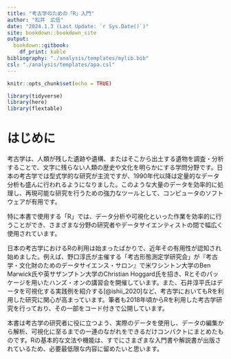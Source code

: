 ```yaml
---
title: "考古学のための「R」入門"
author: "松井　広信"
date: "2024.1.3 (Last Update: `r Sys.Date()`)"
site: bookdown::bookdown_site
output:
  bookdown::gitbook:
    df_print: kable
bibliography: "./analysis/templates/mylib.bib"
csl: "./analysis/templates/apa.csl"
---
```




```r
knitr::opts_chunk$set(echo = TRUE)

library(tidyverse)
library(here)
library(flextable)

```



# はじめに

考古学は、人類が残した遺跡や遺構、またはそこから出土する遺物を調査・分析することで、文字に残らない人類の歴史や文化を明らかにする学問分野です。日本の考古学では型式学的な研究が主流ですが、1990年代以降は定量的なデータ分析も盛んに行われるようになりました。このような大量のデータを効率的に処理し、再現可能な研究を行うための強力なツールとして、コンピュータのソフトウェアが有用です。

特に本書で使用する「R」では、データ分析や可視化といった作業を効率的に行うことができ、さまざまな分野の研究者やデータサイエンティストの間で幅広く使用されています。

日本の考古学におけるRの利用は始まったばかりで、近年その有用性が認知され始めました。例えば、野口淳氏が主催する「考古形態測定学研究会」が『考古学・文化財のためのデータサイエンス・サロン』で米ワシントン大学のBen Marwick氏や英サザンプトン大学のChristian Hoggard氏を招き、Rとそのパッケージを用いたハンズ・オンの講習会を開催しています。また、石井淳平氏はデータを可視化する実践例を紹介する[@ishii_2020]など、考古学においてもRを利用した研究に関心が高まっています。筆者も2018年頃からRを利用した考古学研究を行っており、その一部をコード付きで公開しています。

本書は考古学の研究者に役に立つよう、実際のデータを使用し、データの編集から解析、可視化に至るまでの一連のながれをできるだけコンパクトにまとめたものです。Rの基本的な文法や機能は、すでにさまざまな入門書や解説書が出版されているため、必要最低限な内容に留めたいと思います。

